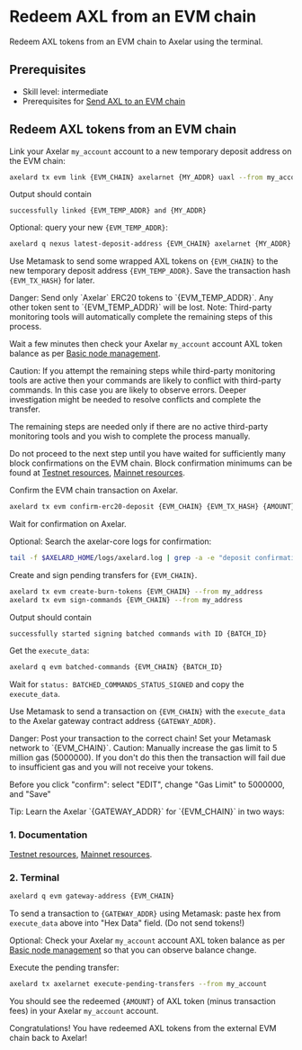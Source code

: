 # Redeem AXL from an EVM chain


Redeem AXL tokens from an EVM chain to Axelar using the terminal.

## Prerequisites

- Skill level: intermediate
- Prerequisites for [Send AXL to an EVM chain](./axl-to-evm)

## Redeem AXL tokens from an EVM chain

Link your Axelar `my_account` account to a new temporary deposit address on the EVM chain:

```bash
axelard tx evm link {EVM_CHAIN} axelarnet {MY_ADDR} uaxl --from my_account
```

Output should contain

```
successfully linked {EVM_TEMP_ADDR} and {MY_ADDR}
```

Optional: query your new `{EVM_TEMP_ADDR}`:

```bash
axelard q nexus latest-deposit-address {EVM_CHAIN} axelarnet {MY_ADDR}
```

Use Metamask to send some wrapped AXL tokens on `{EVM_CHAIN}` to the new temporary deposit address `{EVM_TEMP_ADDR}`. Save the transaction hash `{EVM_TX_HASH}` for later.

<Callout type="error" emoji="🔥">
  Danger: Send only `Axelar` ERC20 tokens to `{EVM_TEMP_ADDR}`. Any other token sent to `{EVM_TEMP_ADDR}` will be lost.
</Callout>

<Callout emoji="📝">
  Note: Third-party monitoring tools will automatically complete the remaining steps of this process.

Wait a few minutes then check your Axelar `my_account` account AXL token balance as per [Basic node management](/node/basic).
</Callout>

<Callout type="warning" emoji="⚠️">
  Caution: If you attempt the remaining steps while third-party monitoring tools are active then your commands are likely to conflict with third-party commands. In this case you are likely to observe errors. Deeper investigation might be needed to resolve conflicts and complete the transfer.

The remaining steps are needed only if there are no active third-party monitoring tools and you wish to complete the process manually.
</Callout>

Do not proceed to the next step until you have waited for sufficiently many block confirmations on the EVM chain. Block confirmation minimums can be found at [Testnet resources](/resources/testnet), [Mainnet resources](/resources/mainnet).

Confirm the EVM chain transaction on Axelar.

```bash
axelard tx evm confirm-erc20-deposit {EVM_CHAIN} {EVM_TX_HASH} {AMOUNT} {EVM_TEMP_ADDR} --from my_account
```

Wait for confirmation on Axelar.

Optional: Search the axelar-core logs for confirmation:

```bash
tail -f $AXELARD_HOME/logs/axelard.log | grep -a -e "deposit confirmation"
```

Create and sign pending transfers for `{EVM_CHAIN}`.

```bash
axelard tx evm create-burn-tokens {EVM_CHAIN} --from my_address
axelard tx evm sign-commands {EVM_CHAIN} --from my_address
```

Output should contain

```
successfully started signing batched commands with ID {BATCH_ID}
```

Get the `execute_data`:

```bash
axelard q evm batched-commands {EVM_CHAIN} {BATCH_ID}
```

Wait for `status: BATCHED_COMMANDS_STATUS_SIGNED` and copy the `execute_data`.

Use Metamask to send a transaction on `{EVM_CHAIN}` with the `execute_data` to the Axelar gateway contract address `{GATEWAY_ADDR}`.

<Callout type="error" emoji="🔥">
  Danger: Post your transaction to the correct chain! Set your Metamask network to `{EVM_CHAIN}`.
</Callout>

<Callout type="warning" emoji="⚠️">
  Caution: Manually increase the gas limit to 5 million gas (5000000). If you don't do this then the transaction will fail due to insufficient gas and you will not receive your tokens.

Before you click "confirm": select "EDIT", change "Gas Limit" to 5000000, and "Save"
</Callout>

<Callout emoji="💡">
  Tip: Learn the Axelar `{GATEWAY_ADDR}` for `{EVM_CHAIN}` in two ways:

### 1. Documentation

[Testnet resources](/resources/testnet), [Mainnet resources](/resources/mainnet).

### 2. Terminal

```bash
axelard q evm gateway-address {EVM_CHAIN}
```

</Callout>

To send a transaction to `{GATEWAY_ADDR}` using Metamask: paste hex from `execute_data` above into "Hex Data" field. (Do not send tokens!)

Optional: Check your Axelar `my_account` account AXL token balance as per [Basic node management](/node/basic) so that you can observe balance change.

Execute the pending transfer:

```bash
axelard tx axelarnet execute-pending-transfers --from my_account
```

You should see the redeemed `{AMOUNT}` of AXL token (minus transaction fees) in your Axelar `my_account` account.

Congratulations! You have redeemed AXL tokens from the external EVM chain back to Axelar!
